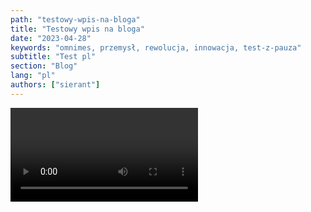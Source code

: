 ```yaml
---
path: "testowy-wpis-na-bloga"
title: "Testowy wpis na bloga"
date: "2023-04-28"
keywords: "omnimes, przemysł, rewolucja, innowacja, test-z-pauza"
subtitle: "Test pl"
section: "Blog"
lang: "pl"
authors: ["sierant"]
---
```


<Video id="6h649f2fB9Q" />

# Cześć!

Przemysł 4.0, zwany również "czwartą rewolucją przemysłową", to paradygmat zmieniający sposób prowadzenia produkcji. Obejmuje on integrację nowoczesnych technologii, takich jak sztuczna inteligencja, Internet Rzeczy (IoT) i analiza danych, w celu stworzenia inteligentnych fabryk. Polski sektor przemysłowy przeżywa transformację, dostosowując się do nowych realiów, co przyczynia się do zwiększenia efektywności, redukcji kosztów i zwiększenia konkurencyjności.

```ts
const sum = (num1: number, num2: number): number => {
  return num1 + num2;
};

console.log(sum(4, 8)); //12
```

You can use Static Generation for many types of pages, including:

- Marketing pages
- Blog posts
- E-commerce product listings
- Help and documentation

You should ask yourself: "Can I pre-render this page **ahead** of a user's request?" If the answer is yes, then you should choose Static Generation.

On the other hand, Static Generation is **not** a good idea if you cannot pre-render a page ahead of a user's request. Maybe your page shows frequently updated data, and the page content changes on every request.

In that case, you can use **Server-Side Rendering**. It will be slower, but the pre-rendered page will always be up-to-date. Or you can skip pre-rendering and use client-side JavaScript to populate data.

